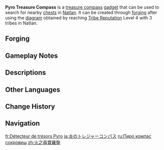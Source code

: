{{Item Infobox
|id            = 220104
|image         = Item Pyro Treasure Compass.png
|type          = Gadgets
|group         = Treasure Compasses
|invCategory   = Gadgets
|quality       = 4
|effect        = A compass that can be used in [[Natlan]] to search for nearby [[chests]]. The cooldown between uses is 30 seconds if a chest is detected and 5 seconds if not.
|description   = A compass that can be used in Natlan to search for nearby chests.<br>Amidst the turmoil and strife that wrack the land, many treasures throughout the vast Nation of Pyro have gone unaccounted for, all trace of their whereabouts lost.
|recipe        = Reach [[Tribe Reputation]] Level 4 with 3 tribes in [[Natlan]]
|recipeType    = Diagram
|reusable      = Yes
|usage         = Quick Use
|memento       = No
}}
'''Pyro Treasure Compass''' is a [[Treasure Compass|treasure compass]] [[gadget]] that can be used to search for nearby [[chests]] in [[Natlan]]. It can be created through [[forging]] after using the [[Diagram: Pyro Treasure Compass|diagram]] obtained by reaching [[Tribe Reputation]] Level 4 with 3 tribes in Natlan.

{{Transclude|Treasure Compass|compass intro|section=1}}

==Forging==
{{Recipe
|type                   = Forging
|Golden Raven Insignia  = 10
|Saurian Claw Succulent = 30
|Crystal Chunk          = 50
|Mora                   = 50,000
|time                   = 30s
|sort                   = Golden Raven Insignia;Saurian Claw Succulent;Crystal Chunk;Mora
}}

==Gameplay Notes==
{{Transclude|Treasure Compass|Gameplay Notes}}

==Descriptions==
{{Description|A handy tool used to locate nearby chests. In the land of perpetual conflict, there is a simple rule when it comes to finding treasure: Finders, keepers.|[[Archive]]}}

==Other Languages==
{{Other Languages
|en       = Pyro Treasure Compass
|zhs      = 火之寻宝罗盘
|zhs_rm   = 
|zht      = 火之尋寶羅盤
|zht_rm   = 
|zh_tl    = 
|ja       = 炎のトレジャーコンパス
|ja_rm    = Honoo no Torejaa Konpasu
|ja_tl    = Treasure Compass of {{Lex|Pyro|ja}}
|ko       = 불의 보물찾기 나침반
|ko_tl    = 
|es       = Brújula buscatesoros Pyro
|es_tl    = Pyro Treasure Hunting Compass
|fr       = Détecteur de trésors Pyro
|fr_tl    = Pyro Treasure Detector
|ru       = Пиро компас сокровищ
|ru_tl    = Pyro Treasure Compass
|th       = Pyro Treasure Compass
|vi       = La Bàn Tìm Báu Vật - Hỏa
|vi_tl    = 
|de       = Pyro-Schatzkompass
|de_tl    = Pyro Treasure Compass
|id       = Pyro Treasure Compass
|pt       = Bússola de Tesouros Pyro
|pt_tl    = 
|tr       = Ateş Hazinesi Pusulası
|tr_tl    = 
|it       = Bussola di Pyro
|it_tl    = 
}}

==Change History==
{{Change History|5.0}}

==Navigation==
{{Gadget Navbox}}

[[fr:Détecteur de trésors Pyro]]
[[ja:炎のトレジャーコンパス]]
[[ru:Пиро компас сокровищ]]
[[zh:火之尋寶羅盤]]